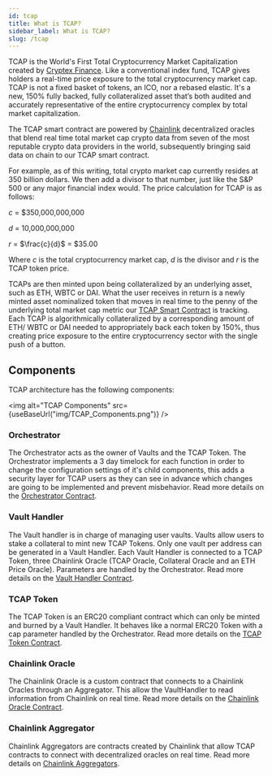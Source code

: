 ```yaml
---
id: tcap
title: What is TCAP?
sidebar_label: What is TCAP?
slug: /tcap
---
```



<link
  rel="stylesheet"
  href="https://cdn.jsdelivr.net/npm/katex@0.12.0/dist/katex.min.css"
  integrity="sha384-AfEj0r4/OFrOo5t7NnNe46zW/tFgW6x/bCJG8FqQCEo3+Aro6EYUG4+cU+KJWu/X"
  crossorigin="anonymous"
/>

TCAP is the World's First Total Cryptocurrency Market Capitalization created by [Cryptex Finance](https://cryptex.finance). Like a conventional index fund, TCAP gives holders a real-time price exposure to the total cryptocurrency market cap. TCAP is not a fixed basket of tokens, an ICO, nor a rebased elastic. It's a new, 150% fully backed, fully collateralized asset that’s both audited and accurately representative of the entire cryptocurrency complex by total market capitalization.

The TCAP smart contract are powered by [Chainlink](https://chain.link/) decentralized oracles that blend real time total market cap crypto data from seven of the most reputable crypto data providers in the world, subsequently bringing said data on chain to our TCAP smart contract.

For example, as of this writing, total crypto market cap currently resides at 350 billion dollars. We then add a divisor to that number, just like the S&P 500 or any major financial index would. The price calculation for TCAP is as follows:

$c$ = \$350,000,000,000

$d$ = 10,000,000,000

$r$ = $\frac{c}{d}$ = \$35.00

Where $c$ is the total cryptocurrency market cap, $d$ is the divisor and $r$ is the TCAP token price.

TCAPs are then minted upon being collateralized by an underlying asset, such as ETH, WBTC or DAI. What the user receives in return is a newly minted asset nominalized token that moves in real time to the penny of the underlying total market cap metric our [TCAP Smart Contract](#TODO) is tracking. Each TCAP is algorithmically collateralized by a corresponding amount of ETH/ WBTC or DAI needed to appropriately back each token by 150%, thus creating price exposure to the entire cryptocurrency sector with the single push of a button.

## Components

TCAP architecture has the following components:

<img alt="TCAP Components" src={useBaseUrl("img/TCAP_Components.png")} />

### Orchestrator

The Orchestrator acts as the owner of Vaults and the TCAP Token. The Orchestrator implements a 3 day timelock for each function in order to change the configuration settings of it's child components, this adds a security layer for TCAP users as they can see in advance which changes are going to be implemented and prevent misbehavior. Read more details on the [Orchestrator Contract](contracts/orchestrator).

### Vault Handler

The Vault handler is in charge of managing user vaults. Vaults allow users to stake a collateral to mint new TCAP Tokens. Only one vault per address can be generated in a Vault Handler. Each Vault Handler is connected to a TCAP Token, three Chainlink Oracle (TCAP Oracle, Collateral Oracle and an ETH Price Oracle). Parameters are handled by the Orchestrator. Read more details on the [Vault Handler Contract](contracts/ivaulthandler).

### TCAP Token

The TCAP Token is an ERC20 compliant contract which can only be minted and burned by a Vault Handler. It behaves like a normal ERC20 Token with a cap parameter handled by the Orchestrator. Read more details on the [TCAP Token Contract](contracts/tcap).

### Chainlink Oracle

The Chainlink Oracle is a custom contract that connects to a Chainlink Oracles through an Aggregator. This allow the VaultHandler to read information from Chainlink on real time. Read more details on the [Chainlink Oracle Contract](contracts/chainlink).

### Chainlink Aggregator

Chainlink Aggregators are contracts created by Chainlink that allow TCAP contracts to connect with decentralized oracles on real time. Read more details on [Chainlink Aggregators](https://docs.chain.link/docs/get-the-latest-price).
